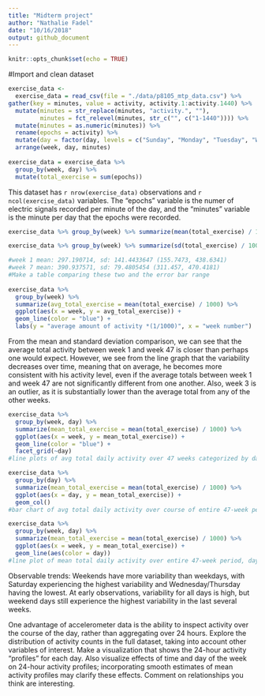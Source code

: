 ```yaml
---
title: "Midterm project"
author: "Nathalie Fadel"
date: "10/16/2018"
output: github_document
---
```


```r
knitr::opts_chunk$set(echo = TRUE)
```

#Import and clean dataset
```r
exercise_data <-
  exercise_data = read_csv(file = "./data/p8105_mtp_data.csv") %>%
gather(key = minutes, value = activity, activity.1:activity.1440) %>%
  mutate(minutes = str_replace(minutes, "activity.", ""),
         minutes = fct_relevel(minutes, str_c("", c("1-1440")))) %>%
  mutate(minutes = as.numeric(minutes)) %>%
  rename(epochs = activity) %>%
  mutate(day = factor(day, levels = c("Sunday", "Monday", "Tuesday", "Wednesday", "Thursday", "Friday", "Saturday"))) %>%
  arrange(week, day, minutes)
  
exercise_data = exercise_data %>%
  group_by(week, day) %>%
  mutate(total_exercise = sum(epochs))
```
This dataset has `r nrow(exercise_data)` observations and `r ncol(exercise_data)` variables. The "epochs" variable is the numer of electric signals recorded per minute of the day, and the "minutes" variable is the minute per day that the epochs were recorded. 

```r
exercise_data %>% group_by(week) %>% summarize(mean(total_exercise) / 1000) #mean amount of total daily activity for each week / 1000

exercise_data %>% group_by(week) %>% summarize(sd(total_exercise) / 1000)

#week 1 mean: 297.190714, sd: 141.4433647 (155.7473, 438.6341)
#week 7 mean: 390.937571, sd: 79.4805454 (311.457, 470.4181)
#Make a table comparing these two and the error bar range
  
exercise_data %>% 
  group_by(week) %>% 
  summarize(avg_total_exercise = mean(total_exercise) / 1000) %>%
  ggplot(aes(x = week, y = avg_total_exercise)) +
  geom_line(color = "blue") +
  labs(y = "average amount of activity *(1/1000)", x = "week number")

```
From the mean and standard deviation comparison, we can see that the average total activity between week 1 and week 47 is closer than perhaps one would expect. However, we see from the line graph that the variability decreases over time, meaning that on average, he becomes more consistent with his activity level, even if the average totals between week 1 and week 47 are not significantly different from one another. Also, week 3 is an outlier, as it is substantially lower than the average total from any of the other weeks. 

```r
exercise_data %>%
  group_by(week, day) %>%
  summarize(mean_total_exercise = mean(total_exercise) / 1000) %>%
  ggplot(aes(x = week, y = mean_total_exercise)) +
  geom_line(color = "blue") +
  facet_grid(~day)
#line plots of avg total daily activity over 47 weeks categorized by day of week

exercise_data %>%
  group_by(day) %>%
  summarize(mean_total_exercise = mean(total_exercise) / 1000) %>%
  ggplot(aes(x = day, y = mean_total_exercise)) +
  geom_col()
#bar chart of avg total daily activity over course of entire 47-week period, categorized by day of week

exercise_data %>%
  group_by(week, day) %>%
  summarize(mean_total_exercise = mean(total_exercise) / 1000) %>%
  ggplot(aes(x = week, y = mean_total_exercise)) +
  geom_line(aes(color = day))
#line plot of mean total daily activity over entire 47-week period, days color-coded and overlaid

```
Observable trends: Weekends have more variability than weekdays, with Saturday experiencing the highest variability and Wednesday/Thursday having the lowest. At early observations, variability for all days is high, but weekend days still experience the highest variability in the last several weeks.

One advantage of accelerometer data is the ability to inspect activity over the course of the day, rather than aggregating over 24 hours. Explore the distribution of activity counts in the full dataset, taking into account other variables of interest. Make a visualization that shows the 24-hour activity “profiles” for each day. Also visualize effects of time and day of the week on 24-hour activity profiles; incorporating smooth estimates of mean activity profiles may clarify these effects. Comment on relationships you think are interesting. 

